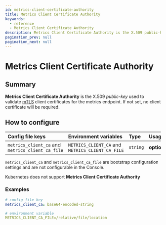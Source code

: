 ```yaml
---
id: metrics-client-certificate-authority
title: Metrics Client Certificate Authority
keywords:
  - reference
  - Metrics Client Certificate Authority
description: Metrics Client Certificate Authority is the X.509 public-key used to validate [mTLS](https://en.wikipedia.org/wiki/Mutual_authentication) client certificates for the metrics endpoint.
pagination_prev: null
pagination_next: null
---
```



# Metrics Client Certificate Authority

## Summary

**Metrics Client Certificate Authority** is the X.509 _public-key_ used to validate [mTLS](https://en.wikipedia.org/wiki/Mutual_authentication) client certificates for the metrics endpoint. If not set, no client certificate will be required.

## How to configure

<Tabs>
<TabItem value="Core" label="Core">

| **Config file keys** | **Environment variables** | **Type** | **Usage**    |
| :-- | :-- | :------- | :----------- |
| `metrics_client_ca` and `metrics_client_ca_file` | `METRICS_CLIENT_CA` and `METRICS_CLIENT_CA_FILE` | `string` | **optional** |

</TabItem>
<TabItem value="Enterprise" label="Enterprise">

`metrics_client_ca` and `metrics_client_ca_file` are bootstrap configuration settings and are not configurable in the Console.

</TabItem>
<TabItem value="Kubernetes" label="Kubernetes">

Kubernetes does not support **Metrics Client Certificate Authority**

</TabItem>
</Tabs>

### Examples

```yaml
# config file key
metrics_client_ca: base64-encoded-string

# environment variable
METRICS_CLIENT_CA_FILE=/relative/file/location
```
